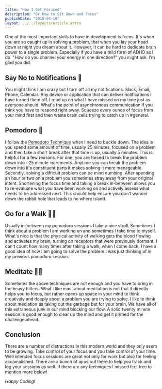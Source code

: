 ```yaml
---
title: "How I Get Focused"
description: "Or How to Sit Down and Focus"
publishDate: "2018-04-10"
layout: ../../layouts/Article.astro
---
```


One of the most important skills to have in development is focus. It's when you are so caught up in solving a problem, that when you lay your head down at night you dream about it. However, It can be hard to dedicate brain power to a single problem. Especially if you have a mild form of ADHD as I do. "How do you channel your energy in one direction?" you might ask. I'm glad you did.

## Say No to Notifications 💬

You might think I am crazy but I turn off all my notifications. Slack, Email, Phone, Calendar. Any device or application that can deliver notifications I have turned them off. I read up on what I have missed on my time just as everyone should. What's the point of asynchronous communication if you think you have to respond right away. Squeeze every ounce of focus from your mind first and then waste brain cells trying to catch up in #general.

## Pomodoro 🍅

I follow the [Pomodoro Technique](https://en.wikipedia.org/wiki/Pomodoro_Technique) when I need to buckle down. The idea is you spend some amount of time, usually 25 minutes, focused on a problem and then take a short break after that time is up, usually 5 minutes. This is helpful for a few reasons. For one, you are forced to break the problem down into ~25 minute increments. Anytime you can break the problem down into it's constituent parts it makes solving it more manageable. Secondly, solving a difficult problem can be mind numbing. After spending an hour or two on a problem you sometimes stray away from your original intent. Shortening the focus time and taking a break in-between allows you to re-evaluate what you have been working on and actively assess what needs to be addressed next. This should help ensure you don't wander down the rabbit hole that leads to no where island.

## Go for a Walk 🚶‍♀️

Usually in-between my pomodoro sessions I take a nice stroll. Sometimes I think about a problem I am working on and sometimes I take time to myself. What's nice is that the physical activity of walking gets the blood flowing and activates my brain, turning on receptors that were previously dormant. I can't count how many times after taking a walk, when I come back, I have a good idea of how I am going to solve the problem I was just thinking of in my previous pomodoro session.

## Meditate 🧘‍♀️

Sometimes the above techniques are not enough and you have to bring in the heavy hitters. What I like most about meditation is not that it directly helps you to focus, but rather opens up space in your mind to think creatively and deeply about a problem you are trying to solve. I like to think about mediation as taking out the garbage but for your brain. We have all of this extraneous junk in our mind blocking our flow. A solid twenty minute session is good enough to clear up the mind and get it primed for the challenge ahead.

## Conclusion

There are a number of distractions in this modern world and they only seem to be growing. Take control of your focus and you take control of your time. Well intended focus sessions are great not only for work but also for feeling accomplished. There are a bunch of apps out there to help you track and log your sessions as well. If there are any techniques I missed feel free to mention more below!

_Happy Coding!_
